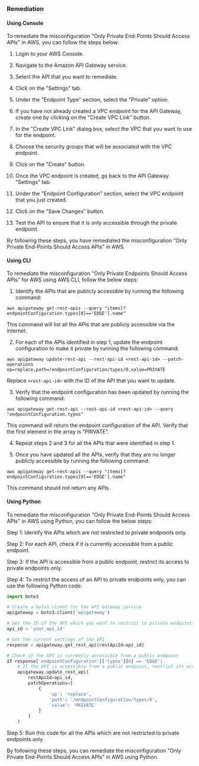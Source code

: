 ### Remediation

#### Using Console

To remediate the misconfiguration "Only Private End-Points Should Access APIs" in AWS, you can follow the steps below:

1. Login to your AWS Console.

2. Navigate to the Amazon API Gateway service.

3. Select the API that you want to remediate.

4. Click on the "Settings" tab.

5. Under the "Endpoint Type" section, select the "Private" option.

6. If you have not already created a VPC endpoint for the API Gateway, create one by clicking on the "Create VPC Link" button.

7. In the "Create VPC Link" dialog box, select the VPC that you want to use for the endpoint.

8. Choose the security groups that will be associated with the VPC endpoint.

9. Click on the "Create" button.

10. Once the VPC endpoint is created, go back to the API Gateway "Settings" tab.

11. Under the "Endpoint Configuration" section, select the VPC endpoint that you just created.

12. Click on the "Save Changes" button.

13. Test the API to ensure that it is only accessible through the private endpoint.

By following these steps, you have remediated the misconfiguration "Only Private End-Points Should Access APIs" in AWS.

#### Using CLI

To remediate the misconfiguration "Only Private Endpoints Should Access APIs" for AWS using AWS CLI, follow the below steps:

1. Identify the APIs that are publicly accessible by running the following command:

```
aws apigateway get-rest-apis --query "items[?endpointConfiguration.types[0]=='EDGE'].name"
```

This command will list all the APIs that are publicly accessible via the internet.

2. For each of the APIs identified in step 1, update the endpoint configuration to make it private by running the following command:

```
aws apigateway update-rest-api --rest-api-id <rest-api-id> --patch-operations op=replace,path=/endpointConfiguration/types/0,value=PRIVATE
```

Replace `<rest-api-id>` with the ID of the API that you want to update.

3. Verify that the endpoint configuration has been updated by running the following command:

```
aws apigateway get-rest-api --rest-api-id <rest-api-id> --query "endpointConfiguration.types"
```

This command will return the endpoint configuration of the API. Verify that the first element in the array is "PRIVATE".

4. Repeat steps 2 and 3 for all the APIs that were identified in step 1.

5. Once you have updated all the APIs, verify that they are no longer publicly accessible by running the following command:

```
aws apigateway get-rest-apis --query "items[?endpointConfiguration.types[0]=='EDGE'].name"
```

This command should not return any APIs.

#### Using Python

To remediate the misconfiguration "Only Private End-Points Should Access APIs" in AWS using Python, you can follow the below steps:

Step 1: Identify the APIs which are not restricted to private endpoints only.

Step 2: For each API, check if it is currently accessible from a public endpoint.

Step 3: If the API is accessible from a public endpoint, restrict its access to private endpoints only.

Step 4: To restrict the access of an API to private endpoints only, you can use the following Python code:

```python
import boto3

# Create a boto3 client for the API Gateway service
apigateway = boto3.client('apigateway')

# Get the ID of the API which you want to restrict to private endpoints only
api_id = 'your_api_id'

# Get the current settings of the API
response = apigateway.get_rest_api(restApiId=api_id)

# Check if the API is currently accessible from a public endpoint
if response['endpointConfiguration']['types'][0] == 'EDGE':
    # If the API is accessible from a public endpoint, restrict its access to private endpoints only
    apigateway.update_rest_api(
        restApiId=api_id,
        patchOperations=[
            {
                'op': 'replace',
                'path': '/endpointConfiguration/types/0',
                'value': 'PRIVATE'
            }
        ]
    )
```

Step 5: Run this code for all the APIs which are not restricted to private endpoints only.

By following these steps, you can remediate the misconfiguration "Only Private End-Points Should Access APIs" in AWS using Python.

